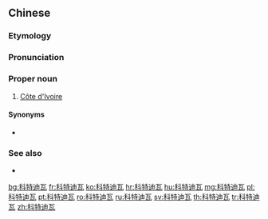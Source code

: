 ==Chinese==
{{zh-forms|gloss=-}}
{{wikipedia|lang=zh}}

===Etymology===
{{bor|zh|fr|Côte d'Ivoire}}

===Pronunciation===
{{zh-pron
|m=Kētèdíwǎ
|c=fo1 dak6 dik6 ngaa5
|mn=xm,zz:Kho-te̍k-te̍k-óa/qz:Kher-tia̍k-tia̍k-óa
|cat=pn
}}

===Proper noun===
{{zh-propn}}

# {{lb|zh|Mainland China}} [[Côte d'Ivoire]]

====Synonyms====
* {{qualifier|dated|still used in Taiwan}} {{zh-l|象牙海岸}}

===See also===
* {{zh-l|科特迪瓦共和國}}

{{zh-cat|Ivory Coast|Countries of Africa}}
[[bg:科特迪瓦]]
[[fr:科特迪瓦]]
[[ko:科特迪瓦]]
[[hr:科特迪瓦]]
[[hu:科特迪瓦]]
[[mg:科特迪瓦]]
[[pl:科特迪瓦]]
[[pt:科特迪瓦]]
[[ro:科特迪瓦]]
[[ru:科特迪瓦]]
[[sv:科特迪瓦]]
[[th:科特迪瓦]]
[[tr:科特迪瓦]]
[[zh:科特迪瓦]]